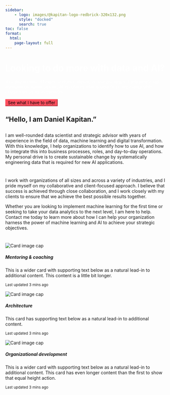 ```yaml
---
sidebar:
    - logo: images/@kapitan-logo-redbrick-320x132.png
      style: "docked"
      search: true
toc: false
format: 
  html:
    page-layout: full
---
```


::: {.container-fluid}
```{=html}
<div class="p-5 mb-4 bg-light rounded-3 bgimg">
  <div class="container-fluid py-5">
    <h1 class="display-5 fw-bold">Looking to do more with data and AI?</h1>
    <p class="col-md-8 fs-4 hero-quote">As a data scientist, AI expert, architect, advisor, lecturer and mentor, I help people and organizations master data and AI in different roles, ultimately to create sustainable change with digital technologies.</p>
    <button class="btn btn-primary btn-lg" type="button">See what I have to offer</button>
  </div>
</div>

<style type="text/css">
.bgimg {
  background-image: url('images/hero.jpg');
}
.hero-quote {
  font-family: "Zilla Slab";
  font-color: white;
  color: white;
}

.fw-bold {
  /* font-family: "Zilla Slab Highlight"; */
  font-style: bold !important;
  color: white !important;
}

.btn-primary {
  background-color: #ff4f5e;
  border-color: #ff4f5e;
  font-family: "Inter";
}
</style>
```
:::

:::: {.container}
::: {.grid}

::: {.g-col-4}
# "Hello, I am Daniel Kapitan."
:::

::: {.g-col-8}
# 
I am well-rounded data scientist and strategic advisor with years of experience in the field of data, machine learning and digital transformation. With this knowledge, I help organizations to identify how to use AI, and how to integrate this into business processes, roles, and day-to-day operations. My personal drive is to create sustainable change by systematically engineering data that is required for new AI applications.

:::
:::
::::

#  
I work with organizations of all sizes and across a variety of industries, and I pride myself on my collaborative and client-focused approach. I believe that success is achieved through close collaboration, and I work closely with my clients to ensure that we achieve the best possible results together.

Whether you are looking to implement machine learning for the first time or seeking to take your data analytics to the next level, I am here to help. Contact me today to learn more about how I can help your organization harness the power of machine learning and AI to achieve your strategic objectives.

```{=html}
<!-- Google Calendar Appointment Scheduling begin -->
<link href="https://calendar.google.com/calendar/scheduling-button-script.css" rel="stylesheet">
<script src="https://calendar.google.com/calendar/scheduling-button-script.js" async></script>
<script>
(function() {
  var target = document.currentScript;
  window.addEventListener('load', function() {
    calendar.schedulingButton.load({
      url: 'https://calendar.google.com/calendar/appointments/AcZssZ3bat8-Gyswn1RmSeowmu2ZAdqkJl9YDoSjNnk=?gv=true',
      color: '#ff4f5e',
      label: 'Book an appointment',
      target,
    });
  });
})();
</script>
<!-- end Google Calendar Appointment Scheduling -->
```
# 
```{=html}
<div class="card-group">
  <div class="card">
    <img class="card-img-top" src="images/tim-mossholder-bo3SHP58C3g-unsplash.jpeg" alt="Card image cap">
    <div class="card-body">
      <h5 class="card-title">Mentoring & coaching</h5>
      <p class="card-text">This is a wider card with supporting text below as a natural lead-in to additional content. This content is a little bit longer.</p>
      <p class="card-text"><small class="text-muted">Last updated 3 mins ago</small></p>
    </div>
  </div>
  <div class="card">
    <img class="card-img-top" src="images/tim-mossholder-bo3SHP58C3g-unsplash.jpeg" alt="Card image cap">
    <div class="card-body">
      <h5 class="card-title">Architecture</h5>
      <p class="card-text">This card has supporting text below as a natural lead-in to additional content.</p>
      <p class="card-text"><small class="text-muted">Last updated 3 mins ago</small></p>
    </div>
  </div>
  <div class="card">
    <img class="card-img-top" src="images/tim-mossholder-bo3SHP58C3g-unsplash.jpeg" alt="Card image cap">
    <div class="card-body">
      <h5 class="card-title">Organizational development</h5>
      <p class="card-text">This is a wider card with supporting text below as a natural lead-in to additional content. This card has even longer content than the first to show that equal height action.</p>
      <p class="card-text"><small class="text-muted">Last updated 3 mins ago</small></p>
    </div>
  </div>
</div>
```
